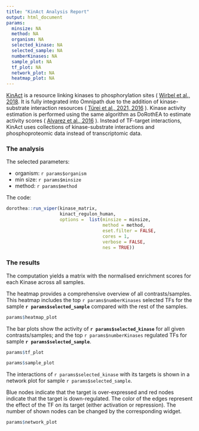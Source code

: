 ```yaml
---
title: "KinAct Analysis Report"
output: html_document
params:
  minsize: NA
  method: NA
  organism: NA
  selected_kinase: NA
  selected_sample: NA
  numberKinases: NA
  sample_plot: NA
  tf_plot: NA
  network_plot: NA
  heatmap_plot: NA
---
```


[KinAct](http://saezlab.github.io/kinact/) is a resource linking kinases to phosphorylation sites ( [Wirbel et al., 2018](https://link.springer.com/protocol/10.1007%2F978-1-4939-7493-1_6 ). 
It is fully integrated into Omnipath due to the addition of kinase-substrate interaction resources ( [Türei et al., 2021, 2016](http://europepmc.org/abstract/MED/27898060) ). 
Kinase activity estimation is performed using the same algorithm as DoRothEA to estimate activity scores ( [Alvarez et al., 2016](https://www.nature.com/articles/ng.3593) ). Instead of TF-target interactions, KinAct uses collections of kinase-substrate interactions and phosphoproteomic data instead of transcriptomic data.

### The analysis

The selected parameters:

- organism: `r params$organism`
- min size: `r params$minsize`
- method: `r params$method`

The code:

```r
dorothea::run_viper(kinase_matrix, 
                    kinact_regulon_human,
                    options =  list(minsize = minsize,
                                    method = method,
                                    eset.filter = FALSE,
                                    cores = 1,
                                    verbose = FALSE,
                                    nes = TRUE))
```

### The results

The computation yields a matrix with the normalised enrichment scores for each Kinase across all samples.

The heatmap provides a comprehensive overview of all contrasts/samples.
This heatmap includes the top `r params$numberKinases` selected TFs for the sample **`r params$selected_sample`** compared with the rest of the samples.

```r
params$heatmap_plot
```

The bar plots show the activity of **`r params$selected_kinase`** for all given contrasts/samples;
and the top `r params$numberKinases` regulated TFs for sample **`r params$selected_sample`**.

```r
params$tf_plot

params$sample_plot
```

The interactions of `r params$selected_kinase` with its targets is shown in a network plot for sample `r params$selected_sample`.

Blue nodes indicate that the target is over-expressed and red nodes indicate that the target is down-regulated. The color of the edges represent the effect of the TF on its target (either activation or repression). The number of shown nodes can be changed by the corresponding widget.

```r
params$network_plot
```